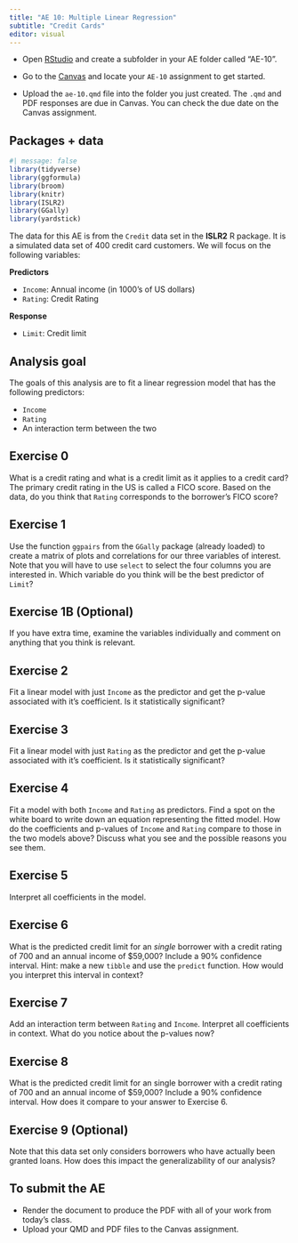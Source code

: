 ```yaml
---
title: "AE 10: Multiple Linear Regression"
subtitle: "Credit Cards"
editor: visual
---
```


::: callout-important
-   Open [RStudio](https://rstudio.collegeofidaho.edu/) and create a subfolder in your AE folder called "AE-10".

-   Go to the [Canvas](https://cofi.instructure.com/courses/15692/assignments/182964) and locate your `AE-10` assignment to get started.

-   Upload the `ae-10.qmd` file into the folder you just created. The `.qmd` and PDF responses are due in Canvas. You can check the due date on the Canvas assignment.
:::

## Packages + data

```r
#| message: false
library(tidyverse)
library(ggformula)
library(broom)
library(knitr)
library(ISLR2)
library(GGally)
library(yardstick)
```

The data for this AE is from the `Credit` data set in the **ISLR2** R package. It is a simulated data set of 400 credit card customers. We will focus on the following variables:

**Predictors**

-   `Income`: Annual income (in 1000's of US dollars)
-   `Rating`: Credit Rating

**Response**

-   `Limit`: Credit limit

## Analysis goal

The goals of this analysis are to fit a linear regression model that has the following predictors:

-   `Income`
-   `Rating`
-   An interaction term between the two

## Exercise 0

What is a credit rating and what is a credit limit as it applies to a credit card? The primary credit rating in the US is called a FICO score. Based on the data, do you think that `Rating` corresponds to the borrower's FICO score?

## Exercise 1

Use the function `ggpairs` from the `GGally` package (already loaded) to create a matrix of plots and correlations for our three variables of interest. Note that you will have to use `select` to select the four columns you are interested in. Which variable do you think will be the best predictor of `Limit`?

## Exercise 1B (Optional)

If you have extra time, examine the variables individually and comment on anything that you think is relevant.

## Exercise 2

Fit a linear model with just `Income` as the predictor and get the p-value associated with it's coefficient. Is it statistically significant?

## Exercise 3

Fit a linear model with just `Rating` as the predictor and get the p-value associated with it's coefficient. Is it statistically significant?

## Exercise 4

Fit a model with both `Income` and `Rating` as predictors. Find a spot on the white board to write down an equation representing the fitted model. How do the coefficients and p-values of `Income` and `Rating` compare to those in the two models above? Discuss what you see and the possible reasons you see them.

## Exercise 5

Interpret all coefficients in the model.

## Exercise 6

What is the predicted credit limit for an *single* borrower with a credit rating of 700 and an annual income of \$59,000? Include a 90% confidence interval. Hint: make a new `tibble` and use the `predict` function. How would you interpret this interval in context?

## Exercise 7

Add an interaction term between `Rating` and `Income`. Interpret all coefficients in context. What do you notice about the p-values now?

## Exercise 8

What is the predicted credit limit for an single borrower with a credit rating of 700 and an annual income of \$59,000? Include a 90% confidence interval. How does it compare to your answer to Exercise 6.

## Exercise 9 (Optional)

Note that this data set only considers borrowers who have actually been granted loans. How does this impact the generalizability of our analysis?

## To submit the AE

::: callout-important
-   Render the document to produce the PDF with all of your work from today's class.
-   Upload your QMD and PDF files to the Canvas assignment.
:::
